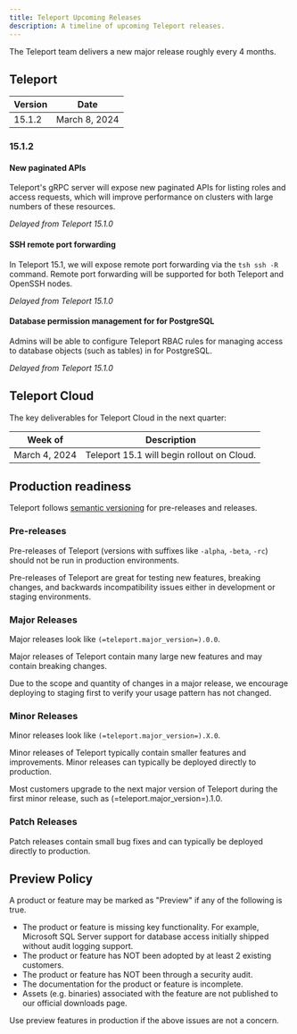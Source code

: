 ```yaml
---
title: Teleport Upcoming Releases
description: A timeline of upcoming Teleport releases.
---
```


The Teleport team delivers a new major release roughly every 4 months.

## Teleport

| Version | Date              |
|---------|-------------------|
| 15.1.2  | March 8, 2024     |

### 15.1.2

#### New paginated APIs

Teleport's gRPC server will expose new paginated APIs for listing roles and
access requests, which will improve performance on clusters with large numbers
of these resources.

*Delayed from Teleport 15.1.0*

#### SSH remote port forwarding

In Teleport 15.1, we will expose remote port forwarding via the `tsh ssh -R`
command. Remote port forwarding will be supported for both Teleport and OpenSSH
nodes.

*Delayed from Teleport 15.1.0*

#### Database permission management for for PostgreSQL

Admins will be able to configure Teleport RBAC rules for managing access to
database objects (such as tables) in for PostgreSQL.

*Delayed from Teleport 15.1.0*

## Teleport Cloud

The key deliverables for Teleport Cloud in the next quarter:

| Week of       | Description                                |
|---------------|--------------------------------------------|
| March 4, 2024 | Teleport 15.1 will begin rollout on Cloud. |

## Production readiness

Teleport follows [semantic versioning](https://semver.org) for pre-releases and
releases.

### Pre-releases

Pre-releases of Teleport (versions with suffixes like `-alpha`, `-beta`, `-rc`)
should not be run in production environments.

Pre-releases of Teleport are great for testing new features, breaking changes,
and backwards incompatibility issues either in development or staging
environments.

### Major Releases

Major releases look like `(=teleport.major_version=).0.0`.

Major releases of Teleport contain many large new features and may contain
breaking changes.

Due to the scope and quantity of changes in a major release, we encourage
deploying to staging first to verify your usage pattern has not changed.

### Minor Releases

Minor releases look like `(=teleport.major_version=).X.0`.

Minor releases of Teleport typically contain smaller features and improvements.
Minor releases can typically be deployed directly to production.

Most customers upgrade to the next major version of Teleport during the first
minor release, such as (=teleport.major_version=).1.0.

### Patch Releases

Patch releases contain small bug fixes and can typically be deployed directly
to production.

## Preview Policy

A product or feature may be marked as "Preview" if any of the following is
true.

- The product or feature is missing key functionality. For example, Microsoft
  SQL Server support for database access initially shipped without audit
  logging support.
- The product or feature has NOT been adopted by at least 2 existing customers.
- The product or feature has NOT been through a security audit.
- The documentation for the product or feature is incomplete.
- Assets (e.g. binaries) associated with the feature are not published to our
  official downloads page.

Use preview features in production if the above issues are not a concern.
